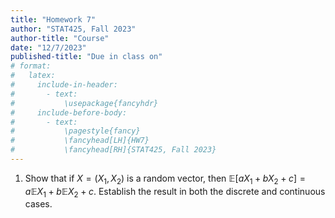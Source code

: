 ```yaml
---
title: "Homework 7"
author: "STAT425, Fall 2023"
author-title: "Course"
date: "12/7/2023"
published-title: "Due in class on"
# format:
#   latex:
#     include-in-header:
#       - text:
#           \usepackage{fancyhdr}
#     include-before-body:
#       - text:
#           \pagestyle{fancy}
#           \fancyhead[LH]{HW7}
#           \fancyhead[RH]{STAT425, Fall 2023}
---
```


1. Show that if $X = (X_1, X_2)$ is a random vector, then $\mathbb{E}\left[aX_1 + bX_2 + c\right] = a\mathbb{E}X_1 + b\mathbb{E}X_2 + c$. Establish the result in both the discrete and continuous cases.